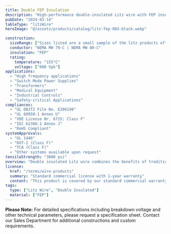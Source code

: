 ```yaml
---
title: Double FEP Insulation
description: "High-performance double-insulated Litz wire with FEP insulation, engineered for high-frequency applications requiring superior insulation properties."
pubDate: "2024-03-14"
tableType: "litzWire"
heroImage: "@/assets/products/catalog/litz-fep-003-black.webp"

construction:
  sizeRange: ["Sizes listed are a small sample of the litz products offered. Contact the Sales Department."]
  conductor: "NEMA MW 79-C | NEMA MW 80-C"
  insulation: "FEP"
  rating:
    temperature: "155°C"
    voltage: ["600 Vpk"]
applications:
  - "High frequency applications"
  - "Switch Mode Power Supplies"
  - "Transformers"
  - "Medical Equipment"
  - "Industrial Controls"
  - "Safety-critical Applications"
compliances:
  - "UL OBJT2 File No. E206198"
  - "UL 60950-1 Annex U"
  - "VDE License Nr. 6715: Class F"
  - "IEC 62368-1 Annex J"
  - "RoHS Compliant"
systemApprovals:
  - "UL 1446"
  - "RXT-2 (Class F)"
  - "TCA (Class F)"
  - "Other systems available upon request"
tensileStrength: "3000 psi"
overview: "Double insulated Litz wire combines the benefits of traditional Litz wire construction with enhanced FEP insulation properties, making it ideal for high-frequency applications requiring reinforced insulation. FEP insulation provides excellent chemical resistance, high temperature performance, and superior electrical properties."
license:
  href: "/terms/wire-products"
  summary: "Standard commercial license with 1-year warranty"
  content: "This product is covered by our standard commercial warranty for a period of one year from the date of purchase. The warranty covers manufacturing defects and material failures under normal use conditions. Custom modifications or applications outside the specified parameters may void the warranty."
tags:
  type: ["Litz Wire", "Double Insulated"]
  material: ["FEP"]
---
```



<DoubleInsulatedLitzTable client:load />

**Please Note:** For detailed specifications including breakdown voltage and other technical parameters, please request a specification sheet. Contact our Sales Department for additional constructions and custom requirements. 